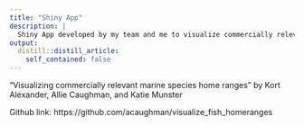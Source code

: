 ```yaml
---
title: "Shiny App"
description: |
  Shiny App developed by my team and me to visualize commercially relevant marine species home ranges
output:
  distill::distill_article:
    self_contained: false
---
```

"Visualizing commercially relevant marine species home ranges" by Kort Alexander, Allie Caughman, and Katie Munster

Github link: https://github.com/acaughman/visualize_fish_homeranges
